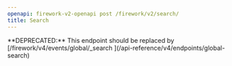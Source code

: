 ```yaml
---
openapi: firework-v2-openapi post /firework/v2/search/
title: Search
---
```


<Warning>
**DEPRECATED:** This endpoint should be replaced by
[/firework/v4/events/global/_search <Icon icon="code" size={16} />](/api-reference/v4/endpoints/global-search)
</Warning>


<GlobalSearchApiQuotaNote />
